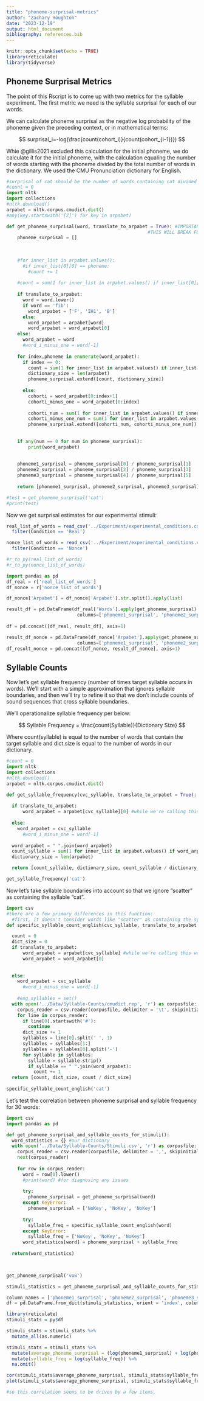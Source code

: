 ```yaml
---
title: "phoneme-surprisal-metrics"
author: "Zachary Houghton"
date: "2023-12-19"
output: html_document
bibliography: references.bib
---
```


```r
knitr::opts_chunk$set(echo = TRUE)
library(reticulate)
library(tidyverse)

```

## Phoneme Surprisal Metrics

The point of this Rscript is to come up with two metrics for the syllable experiment. The first metric we need is the syllable surprisal for each of our words.

We can calculate phoneme surprisal as the negative log probability of the phoneme given the preceding context, or in mathematical terms:

$$
surprisal_i=-log(\frac{count(cohort_i)}{count(cohort_{i-1})})
$$

Whie @gillis2021 excluded this calculation for the initial phoneme, we do calculate it for the initial phoneme, with the calculation equaling the number of words starting with the phoneme divided by the total number of words in the dictionary. We used the CMU Pronunciation dictionary for English.

<!--# To-do: right now, we are ignoring the other pronunciations for words with multiple pronunciation entries. We need to fix this at some point. See: https://stackoverflow.com/questions/59166664/cmudict-dict-vs-cmudict-entries-python3-nltk -->

```python
#surprisal of cat should be the number of words containing cat divided by the number of words that contain ca
#count = 0
import nltk
import collections
#nltk.download()
arpabet = nltk.corpus.cmudict.dict()
#any(key.startswith('[Z]') for key in arpabet)

def get_phoneme_surprisal(word, translate_to_arpabet = True): #IMPORTANT NOTE!!
                                                    #THIS WILL BREAK FOR NON CVC SYLLABLE WORDS
    phoneme_surprisal = []
    
    
    
    #for inner_list in arpabet.values(): 
      #if inner_list[0][0] == phoneme:
        #count += 1
    
    #count = sum(1 for inner_list in arpabet.values() if inner_list[0][0] == phoneme)
    
    if translate_to_arpabet:
      word = word.lower()
      if word == 'fib':
        word_arpabet = ['F', 'IH1', 'B']
      else:
        word_arpabet = arpabet[word]
        word_arpabet = word_arpabet[0]
    else:
      word_arpabet = word
      #word_i_minus_one = word[-1]
    
    for index,phoneme in enumerate(word_arpabet):
      if index == 0:
        count = sum(1 for inner_list in arpabet.values() if inner_list[0][0] == phoneme)
        dictionary_size = len(arpabet)
        phoneme_surprisal.extend([count, dictionary_size])
        
      else:
        cohorti = word_arpabet[0:index+1]
        cohorti_minus_one = word_arpabet[0:index]
        
        cohorti_num = sum(1 for inner_list in arpabet.values() if inner_list[0][:len(cohorti)] == cohorti)
        cohorti_minus_one_num = sum(1 for inner_list in arpabet.values() if inner_list[0][:len(cohorti_minus_one)] == cohorti_minus_one)
        phoneme_surprisal.extend([cohorti_num, cohorti_minus_one_num])
   
    
    if any(num == 0 for num in phoneme_surprisal):
        print(word_arpabet)
   
   
    phoneme1_surprisal = phoneme_surprisal[0] / phoneme_surprisal[1]
    phoneme2_surprisal = phoneme_surprisal[2] / phoneme_surprisal[3]
    phoneme3_surprisal = phoneme_surprisal[4] / phoneme_surprisal[5]
    
    return [phoneme1_surprisal, phoneme2_surprisal, phoneme3_surprisal] #these are not logged, we'll do that later

#test = get_phoneme_surprisal('cat')        
#print(test)
```

Now we get surprisal estimates for our experimental stimuli:

```r
real_list_of_words = read_csv('../Experiment/experimental_conditions.csv') %>%
  filter(Condition == 'Real')

nonce_list_of_words = read_csv('../Experiment/experimental_conditions.csv') %>%
  filter(Condition == 'Nonce')

#r_to_py(real_list_of_words)
#r_to_py(nonce_list_of_words)
```

```python
import pandas as pd
df_real = r['real_list_of_words']
df_nonce = r['nonce_list_of_words'] 

df_nonce['Arpabet'] = df_nonce['Arpabet'].str.split().apply(list)

result_df = pd.DataFrame(df_real['Words'].apply(get_phoneme_surprisal).tolist(), 
                          columns=['phoneme1_surprisal', 'phoneme2_surprisal', 'phoneme3_surprisal'])
                          
df = pd.concat([df_real, result_df], axis=1)

result_df_nonce = pd.DataFrame(df_nonce['Arpabet'].apply(get_phoneme_surprisal, translate_to_arpabet = False).tolist(), 
                          columns=['phoneme1_surprisal', 'phoneme2_surprisal', 'phoneme3_surprisal'])
df_result_nonce = pd.concat([df_nonce, result_df_nonce], axis=1)


```

## Syllable Counts

Now let's get syllable frequency (number of times target syllable occurs in words). We'll start with a simple approximation that ignores syllable boundaries, and then we'll try to refine it so that we don't include counts of sound sequences that cross syllable boundaries.

We'll operationalize syllable frequency per below:

$$
Syllable Frequency = \frac{count(Syllable)}{Dictionary Size}
$$

Where count(syllable) is equal to the number of words that contain the target syllable and dict.size is equal to the number of words in our dictionary.

```python
#count = 0
import nltk
import collections
#nltk.download()
arpabet = nltk.corpus.cmudict.dict()

def get_syllable_frequency(cvc_syllable, translate_to_arpabet = True): #this won't work for words, it's only for CVC syllables. If we wanted to expand this to words, we would need to split the word into separate syllables and run this function on each syllable. Note that the part of the script that translates the word to arpabet would have to change if we did this though, since not all syllables are guaranteed to be words, and currently this function gets the arpabet of a syllable by looking it up. For nonce syllables, we'll have to provide the ARPABET pronunciation and set the parameter `translate_to_arpabet` to False.
  
  if translate_to_arpabet:
      word_arpabet = arpabet[cvc_syllable][0] #while we're calling this word_arpabet, technically this function can only be used with CVC syllables.
      
  else:
    word_arpabet = cvc_syllable
      #word_i_minus_one = word[-1]
      
  word_arpabet = " ".join(word_arpabet)
  count_syllable = sum(1 for inner_list in arpabet.values() if word_arpabet in " ".join(inner_list[0])) 
  dictionary_size = len(arpabet)

  return [count_syllable, dictionary_size, count_syllable / dictionary_size]

get_syllable_frequency('cat')
```

Now let's take syllable boundaries into account so that we ignore "scatter" as containing the syllable "cat".

```python
import csv
#there are a few primary differences in this function:
  #first, it doesn't consider words like "scatter" as containing the syllable "cat". It also would also increase the syllable count by, e.g., two, if a word contains the syllable twice.
def specific_syllable_count_english(cvc_syllable, translate_to_arpabet = True):

  count = 0
  dict_size = 0
  if translate_to_arpabet:
      word_arpabet = arpabet[cvc_syllable] #while we're calling this word_arpabet, technically this function can only be used with CVC syllables.
      word_arpabet = word_arpabet[0]
    
      
  else:
    word_arpabet = cvc_syllable
      #word_i_minus_one = word[-1]
  
    #eng_syllables = set()
  with open('../Data/Syllable-Counts/cmudict.rep', 'r') as corpusfile: #this is a cmudict with syllable boundaries.
    corpus_reader = csv.reader(corpusfile, delimiter = '\t', skipinitialspace=True, quotechar="\x07") #had to choose a strange quotechar so that python would ignore single and double quotes and stop escaping them                 
    for line in corpus_reader:
      if line[0].startswith('#'):
        continue
      dict_size += 1
      syllables = line[0].split(' ', 1)
      syllables = syllables[1:]
      syllables = syllables[0].split('-')
      for syllable in syllables:
        syllable = syllable.strip()
        if syllable == " ".join(word_arpabet):
          count += 1
  return [count, dict_size, count / dict_size]
  
specific_syllable_count_english('cat')
```

Let's test the correlation between phoneme surprisal and syllable frequency for 30 words:

```python
import csv
import pandas as pd

def get_phoneme_surprisal_and_syllable_counts_for_stimuli():
  word_statistics = {} #our dictionary
  with open('../Data/Syllable-Counts/Stimuli.csv', 'r') as corpusfile:
    corpus_reader = csv.reader(corpusfile, delimiter = ',', skipinitialspace=True)
    next(corpus_reader)
    
    for row in corpus_reader:
      word = row[0].lower()
      #print(word) #for diagnosing any issues
      
      try:
        phoneme_surprisal = get_phoneme_surprisal(word)
      except KeyError:
        phoneme_surprisal = ['NoKey', 'NoKey', 'NoKey']
      
      try:
        syllable_freq = specific_syllable_count_english(word)
      except KeyError:
        syllable_freq = ['NoKey', 'NoKey', 'NoKey']
      word_statistics[word] = phoneme_surprisal + syllable_freq
    
  return(word_statistics)
    


get_phoneme_surprisal('vow')

stimuli_statistics = get_phoneme_surprisal_and_syllable_counts_for_stimuli()

column_names = ['phoneme1_surprisal', 'phoneme2_surprisal', 'phoneme3_surprisal', 'syllable_count', 'dictionary_size', 'syllable_freq']
df = pd.DataFrame.from_dict(stimuli_statistics, orient = 'index', columns = column_names)


```

```r
library(reticulate)
stimuli_stats = py$df

stimuli_stats = stimuli_stats %>%
  mutate_all(as.numeric)

stimuli_stats = stimuli_stats %>%
  mutate(average_phoneme_surprisal = (log(phoneme1_surprisal) + log(phoneme2_surprisal) + log(phoneme3_surprisal))) %>%
  mutate(syllable_freq = log(syllable_freq)) %>%
  na.omit()

cor(stimuli_stats$average_phoneme_surprisal, stimuli_stats$syllable_freq, method = 'pearson')
plot(stimuli_stats$average_phoneme_surprisal, stimuli_stats$syllable_freq)

#so this correlation seems to be driven by a few items, 
```
